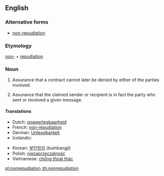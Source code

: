 ==English==
{{wikipedia}}
===Alternative forms===
* [[non-repudiation]]

===Etymology===
[[non-]] + [[repudiation]]

===Noun===
{{en-noun|-}}
# {{context|legal}} Assurance that a contract cannot later be denied by either of the parties involved.
# {{context|telecommunication}} Assurance that the claimed sender or recipient is in fact the party who sent or received a given message.

====Translations====
{{trans-top|assurance of digital sending or receipt}}
* Dutch: [[onweerlegbaarheid]]
* French: [[non-répudiation]]
* German: [[Unleugbarkeit]] {{f}}
* Icelandic: {{t-|is|óhrekjanleiki|m}}
{{trans-mid}}
* Korean: [[부인방지]] (buinbangji)
* Polish: [[niezaprzeczalność]]
* Vietnamese: [[chống thoái thác]]
{{trans-bottom}}

[[pl:nonrepudiation]]
[[zh:nonrepudiation]]